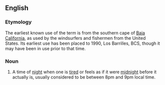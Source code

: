 ==English==

===Etymology===
The earliest known use of the term is from the southern cape of [[w:Baja California|Baja California]], as used by the windsurfers and fishermen from the United States. Its earliest use has been placed to 1990, Los Barrilles, BCS, though it may have been in use prior to that time.

===Noun===
{{en-noun|head=[[Baja]] [[midnight|Midnight]]}}

# {{context|US|Baja California}} A time of [[night]] when one is [[tired]] or feels as if it were [[midnight]] before it actually is, usually considered to be between 8pm and 9pm local time.